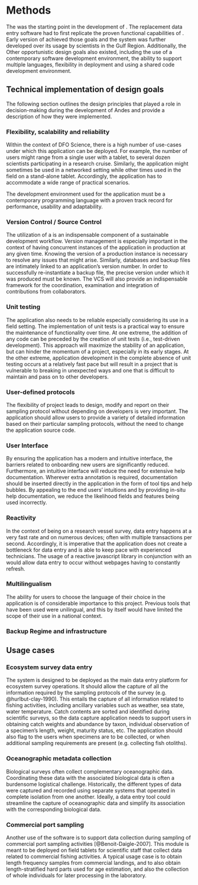 # Methods
The \gls{ese} was the starting point in the development of \gls{andes}.
The replacement data entry software had to first replicate the proven functional capabilities of \gls{ese}.
Early version of \gls{andes} achieved those goals and the system was further developed over its usage by scientists in the Gulf Region. Additionally, the \gls{mrr}
Other opportunistic design goals also existed, including the use of a contemporary software development environment, the ability to support multiple languages, flexibility in deployment and using a shared code development environment.

## Technical implementation of design goals

The following section outlines the design principles that played a role in decision-making during the development of Andes and provide a description of how they were implemented.

### Flexibility, scalability and reliability

Within the context of DFO Science, there is a high number of use-cases under which this application can be deployed. For example, the number of users might range from a single user with a tablet, to several dozen scientists participating in a research cruise. Similarly, the application might sometimes be used in a networked setting while other times used in the field on a stand-alone tablet. Accordingly, the application has to accommodate a wide range of practical scenarios.

The development environment used for the application must be a contemporary programming language with a proven track record for performance, usability and adaptability.  

### Version Control / Source Control

The utilization of a \gls{vcs} is an indispensable component of a sustainable development workflow. Version management is especially important in the context of having concurrent instances of the application in production at any given time. Knowing the version of a production instance is necessary to resolve any issues that might arise. Similarly, databases and backup files are intimately linked to an application's version number. In order to successfully re-instantiate a backup file, the precise version under which it was produced must be known. The VCS will also provide an indispensable framework for the coordination, examination and integration of contributions from collaborators.

### Unit testing

The application also needs to be reliable especially considering its use in a field setting. The implementation of unit tests is a practical way to ensure the maintenance of functionality over time. At one extreme, the addition of any code can be preceded by the creation of unit tests (i.e., test-driven development). This approach will maximize the stability of an application, but can hinder the momentum of a project, especially in its early stages. At the other extreme, application development in the complete absence of unit testing occurs at a relatively fast pace but will result in a project that is vulnerable to breaking in unexpected ways and one that is difficult to maintain and pass on to other developers. 

### User-defined protocols

The flexibility of project leads to design, modify and report on their sampling protocol without depending on developers is very important. The application should allow users to provide a variety of detailed information based on their particular sampling protocols, without the need to change the application source code.

### User Interface

By ensuring the application has a modern and intuitive interface, the barriers related to onboarding new users are significantly reduced. Furthermore, an intuitive interface will reduce the need for extensive help documentation. Wherever extra annotation is required, documentation should be inserted directly in the application in the form of tool tips and help bubbles. By appealing to the end users' intuitions and by providing in-situ help documentation, we reduce the likelihood fields and features being used incorrectly. 

### Reactivity

In the context of being on a research vessel survey, data entry happens at a very fast rate and on numerous devices; often with multiple transactions per second. Accordingly, it is imperative that the application does not create a bottleneck for data entry and is able to keep pace with experienced technicians. The usage of a reactive javascript library in conjunction with an \gls{api} would allow data entry to occur without webpages having to constantly refresh.

### Multilingualism

The ability for users to choose the language of their choice in the application is of considerable importance to this project. Previous tools that have been used were unilingual, and this by itself would have limited the scope of their use in a national context. 

### Backup Regime and infrastructure


## Usage cases

### Ecosystem survey data entry

The  system is designed to be deployed as the main data entry platform for ecosystem survey operations. It should allow the capture of all the information required by the sampling protocols of the survey (e.g. @hurlbut-clay-1990). This entails the capture of all information related to fishing activities, including ancillary variables such as weather, sea state, water temperature. Catch contents are sorted and identified during scientific surveys, so the data capture application needs to support users in obtaining catch weights and abundance by taxon, individual observation of a specimen's length, weight, maturity status, etc. The application should also flag to the users when specimens are to be collected, or when additional sampling requirements are present (e.g. collecting fish otoliths).

### Oceanographic metadata collection

Biological surveys often collect complementary oceanographic data. Coordinating these data with the associated biological data is often a burdensome logistical challenge. Historically, the different types of data were captured and recorded using separate systems that operated in complete isolation from one another. Ideally, a data entry tool could streamline the capture of oceanographic data and simplify its association with the corresponding biological data. 


### Commercial port sampling

Another use of the software is to support data collection during sampling of commercial port sampling activities [@Benoit-Daigle-2007]. This module is meant to be deployed on field tablets for scientific staff that collect data related to commercial fishing activities. A typical usage case is to obtain length frequency samples from commercial landings, and to also obtain length-stratified hard parts used for age estimation, and also the collection of whole individuals for later processing in the laboratory.
